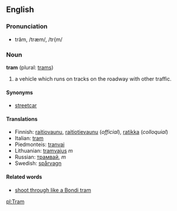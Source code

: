 ==English==

===Pronunciation===
*trăm, /træm/, /tr{m/

===Noun===
'''tram''' (plural: [[trams]])

# a vehicle which runs on tracks on the roadway with other traffic.

====Synonyms====
*[[streetcar]]

====Translations====
*Finnish: [[raitiovaunu]], [[raitiotievaunu]] (''official''), [[ratikka]] (''colloquial'')
*Italian: [[tram]] 
*Piedmonteis: [[tranvai]] 
*Lithuanian: [[tramvajus]] ''m''
*Russian: [[трамвай]], ''m''
*Swedish: [[spårvagn]]

====Related words====
*[[shoot through like a Bondi tram]]

[[pl:Tram]]